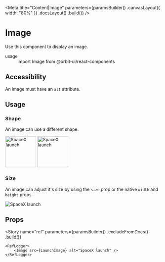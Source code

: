
<Meta
    title="Content|Image"
    parameters={paramsBuilder()
        .canvasLayout({ width: "80%" })
        .docsLayout(<ReactComponentsLayout sourcePath="/packages/react-components/src/image/src" />)
        .build()}
/>

# Image

Use this component to display an image.

<dl>
    <div>
        <dt>usage</dt>
        <dd>import Image from @orbit-ui/react-components</dd>
    </div>
</dl>

## Accessibility

An image must have an `alt` attribute.

## Usage

### Shape

An image can use a different shape.

<Preview>
    <Story name="shape">
        <Inline>
            <Image shape="rounded" src={LaunchImage} alt="SpaceX launch" width="100px" height="100px" />
            <Image shape="circular" src={LaunchImage} alt="SpaceX launch" width="100px" height="100px" />
        </Inline>
    </Story>
</Preview>

### Size

An image can adjust it's size by using the `size` prop or the native `width` and `height` props.

<Preview>
    <Story name="size">
        <Image size="200px" src={LaunchImage} alt="SpaceX launch" />
    </Story>
</Preview>

## Props

<Props of={InnerImage} />

<Story
    name="ref"
    parameters={paramsBuilder()
        .excludeFromDocs()
        .build()}
>
    <RefLogger>
        <Image src={LaunchImage} alt="SpaceX launch" />
    </RefLogger>
</Story>
